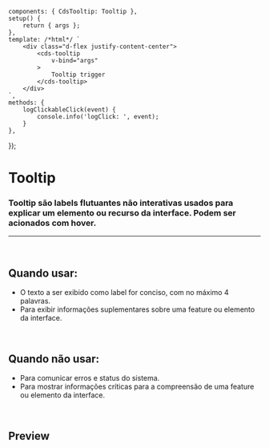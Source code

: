 
<Meta of={TooltipStories} />

	components: { CdsTooltip: Tooltip },
	setup() {
		return { args };
	},
	template: /*html*/ `
		<div class="d-flex justify-content-center">
			<cds-tooltip
				v-bind="args"
			>
				Tooltip trigger
			</cds-tooltip>
		</div>
	`,
	methods: {
		logClickableClick(event) {
			console.info('logClick: ', event);
		}
	},
});

# Tooltip

### Tooltip são labels flutuantes não interativas usados para explicar um elemento ou recurso da interface. Podem ser acionados com hover.

***

<br />

## Quando usar:

* O texto a ser exibido como label for conciso, com no máximo 4 palavras.
* Para exibir informações suplementares sobre uma feature ou elemento da interface.

<br />

## Quando não usar:

* Para comunicar erros e status do sistema.
* Para mostrar informações críticas para a compreensão de uma feature ou elemento da interface.

<br />

## Preview

<Canvas>
  <Story of={TooltipStories.Tooltip} />
</Canvas>

<Controls />
